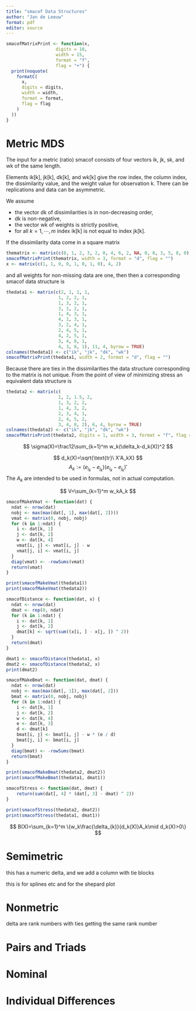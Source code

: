```yaml
---
title: "smacof Data Structures"
author: "Jan de Leeuw"
format: pdf
editor: source
---
```

```r
smacofMatrixPrint <- function(x,
                   digits = 10,
                   width = 15,
                   format = "f",
                   flag = "+") {
  print(noquote(
    formatC(
      x,
      digits = digits,
      width = width,
      format = format,
      flag = flag
    )
  ))
}
```
# Metric MDS

The input for a metric (ratio) smacof consists of four vectors
ik, jk, sk, and wk of the same length.

Elements ik[k], jk[k], dk[k], and wk[k] give the row index,
the column index, the dissimilarity value, and the weight
value for observation k. There can be replications and
data can be asymmetric.

We assume 

* the vector dk of dissimilarities is in non-decreasing order,
* dk is non-negative,
* the vector wk of weights is strictly positive,
* for all $k=1,\cdots, m$ index ik[k] is not equal to index jk[k].


If the dissimilarity data come in a square matrix
```r
thematrix <- matrix(c(0, 1, 2, 3, 2, 0, 4, 6, 2, NA, 0, 8, 3, 5, 8, 0), 4, 4)
smacofMatrixPrint(thematrix, width = 3, format = "d", flag = "")
x <- matrix(c(1, 1, 0, 0, 1, 0, 1, 0), 4, 2)
```
and all weights for non-missing data are one, then 
then a corresponding smacof data structure is
```r
thedata1 <- matrix(c(2, 1, 1, 1,
                    1, 2, 2, 1,
                    1, 3, 2, 1,
                    3, 1, 2, 1,
                    1, 4, 3, 1,
                    4, 1, 3, 1,
                    3, 2, 4, 1,
                    2, 4, 5, 1,
                    4, 2, 5, 1,
                    3, 4, 8, 1,
                    4, 3, 8, 1), 11, 4, byrow = TRUE)
colnames(thedata1) <- c("ik", "jk", "dk", "wk")
smacofMatrixPrint(thedata1, width = 2, format = "d", flag = "")
```
Because there are ties in the dissimilarities the data structure
corresponding to the matrix is not unique. From the point of view
of minimizing stress an equivalent data structure is

```r
thedata2 <- matrix(c(
                    1, 2, 1.5, 2,
                    1, 3, 2, 2,
                    1, 4, 3, 2,
                    2, 3, 4, 1,
                    2, 4, 5, 2,
                    3, 4, 8, 2), 6, 4, byrow = TRUE)
colnames(thedata2) <- c("ik", "jk", "dk", "wk")
smacofMatrixPrint(thedata2, digits = 1, width = 3, format = "f", flag = "")
```




$$
\sigma(X)=\frac12\sum_{k=1}^m w_k(\delta_k-d_k(X))^2
$$

$$
d_k(X)=\sqrt{\text{tr}\ X'A_kX}
$$
$$
A_k:=(e_{i_k}-e_{j_k})(e_{i_k}-e_{j_k})'
$$
The $A_k$ are intended to be used in formulas, not in actual computation.

$$
V=\sum_{k=1}^m w_kA_k
$$
```r
smacofMakeVmat <- function(dat) {
  ndat <- nrow(dat)
  nobj <- max(max(dat[, 1], max(dat[, 2])))
  vmat <- matrix(0, nobj, nobj)
  for (k in 1:ndat) {
    i <- dat[k, 1]
    j <- dat[k, 2]
    w <- dat[k, 4]
    vmat[i, j] <- vmat[i, j] - w
    vmat[j, i] <- vmat[i, j]
  }
  diag(vmat) <- -rowSums(vmat)
  return(vmat)
}
```

```r
print(smacofMakeVmat(thedata1))
print(smacofMakeVmat(thedata2))
```

```r
smacofDistance <- function(dat, x) {
  ndat <- nrow(dat)
  dmat <- rep(0, ndat)
  for (k in 1:ndat) {
    i <- dat[k, 1]
    j <- dat[k, 2]
    dmat[k] <- sqrt(sum((x[i, ] - x[j, ]) ^ 2))
  }
  return(dmat)
}
```
```r
dmat1 <- smacofDistance(thedata1, x)
dmat2 <- smacofDistance(thedata2, x)
print(dmat2)
```

```r
smacofMakeBmat <- function(dat, dmat) {
  ndat <- nrow(dat)
  nobj <- max(max(dat[, 1]), max(dat[, 2]))
  bmat <- matrix(0, nobj, nobj)
  for (k in 1:ndat) {
    i <- dat[k, 1]
    j <- dat[k, 2]
    w <- dat[k, 4]
    e <- dat[k, 3]
    d <- dmat[k]
    bmat[i, j] <- bmat[i, j] - w * (e / d)
    bmat[j, i] <- bmat[i, j]
  }
  diag(bmat) <- -rowSums(bmat)
  return(bmat)
}
```
```r
print(smacofMakeBmat(thedata2, dmat2))
print(smacofMakeBmat(thedata1, dmat1))
```
```r
smacofStress <- function(dat, dmat) {
    return(sum(dat[, 4] * (dat[, 3] - dmat) ^ 2))
}
```


```r
print(smacofStress(thedata2, dmat2))
print(smacofStress(thedata1, dmat1))
```
$$
B(X)=\sum_{k=1}^m \{w_k\frac{\delta_{k}}{d_k(X)}A_k\mid d_k(X)>0\}
$$

# Semimetric

this has a numeric delta, and we add a column with tie blocks

this is for splines etc and for the shepard plot

# Nonmetric

delta are rank numbers with ties getting the same rank number

# Pairs and Triads

# Nominal

# Individual Differences



